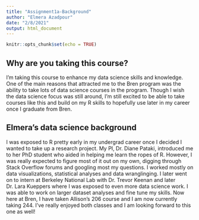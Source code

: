 ```yaml
---
title: "Assignment1a-Background"
author: "Elmera Azadpour"
date: "2/8/2021"
output: html_document
---
```


```r
knitr::opts_chunk$set(echo = TRUE)
```

## Why are you taking this course?
I'm taking this course to enhance my data science skills and knowledge. One of the main reasons that attracted me to the Bren program was the ability to take lots of data science courses in the program. Though I wish the data science focus was still around, I'm still excited to be able to take courses like this and build on my R skills to hopefully use later in my career once I graduate from Bren.

## Elmera's data science background
I was exposed to R pretty early in my undergrad career once I decided I wanted to take up a research project. My PI, Dr. Diane Pataki, introduced me to her PhD student who aided in helping me learn the ropes of R. However, I was really expected to figure most of it out on my own, digging through Stack Overflow forums and googling most my questions. I worked mostly on data visualizations, statistical analyses and data wranglinging. I later went on to intern at Berkeley National Lab with Dr. Trevor Keenan and later Dr. Lara Kueppers where I was exposed to even more data science work. I was able to work on larger dataset analyses and fine tune my skills. Now here at Bren, I have taken Allison's 206 course and I am now currently taking 244. I've really enjoyed both classes and I am looking forward to this one as well! 
